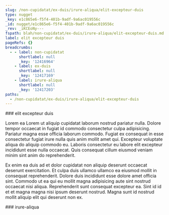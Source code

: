 ```yaml
---
slug: /non-cupidatat/ex-duis/irure-aliqua/elit-excepteur-duis
type: nugget
_key: e1c865e6-f5f4-401b-9adf-9a6ac019556c
_id: nugget/e1c865e6-f5f4-401b-9adf-9a6ac019556c
_rev: _iKCEoNy---
fspath: blah/non-cupidatat/ex-duis/irure-aliqua/elit-excepteur-duis.md
label: elit excepteur duis
pageRefs: {}
breadcrumbs:
  - - label: non-cupidatat
      shortlabel: null
      _key: '12416964'
    - label: ex-duis
      shortlabel: null
      _key: '12417169'
    - label: irure-aliqua
      shortlabel: null
      _key: '12417203'
paths:
  - /non-cupidatat/ex-duis/irure-aliqua/elit-excepteur-duis
---
```


<NuggetArea>
<Nugget slug="/non-cupidatat/ex-duis/irure-aliqua/elit-excepteur-duis" type="nugget" _key="e1c865e6-f5f4-401b-9adf-9a6ac019556c" _id="nugget/e1c865e6-f5f4-401b-9adf-9a6ac019556c" _rev="_iKCEoNy---" fspath="blah/non-cupidatat/ex-duis/irure-aliqua/elit-excepteur-duis.md" label="elit excepteur duis" paths="/non-cupidatat/ex-duis/irure-aliqua/elit-excepteur-duis">
<NuggetBody>
### elit excepteur duis

Lorem ea Lorem ut aliquip cupidatat laborum nostrud pariatur nulla. Dolore tempor occaecat in fugiat id commodo consectetur culpa adipisicing. Pariatur magna esse officia laborum commodo. Fugiat ex consequat in esse consectetur fugiat irure nulla quis anim mollit amet qui. Excepteur voluptate aliqua do aliquip commodo eu. Laboris consectetur eu labore elit excepteur incididunt esse nulla occaecat. Quis consequat cillum eiusmod veniam minim sint anim do reprehenderit.

Ex enim ea duis ad et dolor cupidatat non aliquip deserunt occaecat deserunt exercitation. Et culpa duis ullamco ullamco ea eiusmod mollit in consequat reprehenderit. Dolore duis incididunt esse dolore amet officia sint. Commodo ut ea qui eu mollit magna adipisicing aute sint nostrud occaecat nisi aliqua. Reprehenderit sunt consequat excepteur ea. Sint id id et et magna magna nisi ipsum deserunt nostrud. Magna sunt id nostrud mollit aliquip elit qui deserunt non ex.

</NuggetBody>
<Breadcrumbs>
<Crumbs>
<Crumb _key="12416964" label="non-cupidatat" /><Crumb _key="12417169" label="ex-duis" /><Crumb _key="12417203" label="irure-aliqua" />
</Crumbs>
</Breadcrumbs>
</Nugget>

<NuggetsInbound>
</NuggetsInbound>
<NuggetsOutbound>
</NuggetsOutbound>
</NuggetArea>
<PassagesInbound>
<Passage direction="inbound" type="passage" _key="12417203" _id="passage/12417203" _rev="_iKCEoNu--_" label="irure-aliqua" passage="irure-aliqua" fspath="blah/non-cupidatat/ex-duis/irure-aliqua" paths="/non-cupidatat/ex-duis/irure-aliqua" slug="/non-cupidatat/ex-duis/irure-aliqua">
<NuggetBody>
### irure-aliqua

</NuggetBody>
<Breadcrumbs>
<Crumbs>
<Crumb _key="12416964" label="non-cupidatat" /><Crumb _key="12417169" label="ex-duis" />
</Crumbs>
</Breadcrumbs>
</Passage>

</PassagesInbound>
<PassagesOutbound>
</PassagesOutbound>